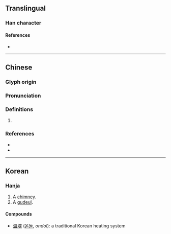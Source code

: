{{character info}}
==Translingual==

===Han character===
{{Han char|rn=32|rad=土|as=09|sn=12|four=|canj=GJCK|ids=⿰土突}}

====References====
* {{Han ref|kx=0232.190|dkj=05235|dj=0470.160|hdz=10467.070|uh=5817|ud=22551}}

----

==Chinese==
{{zh-forms}}

===Glyph origin===
{{Han etym}}

===Pronunciation===
{{zh-pron
|m=tú
|c=dat6
|mc=y
|oc=y
|cat=
}}

===Definitions===
{{zh-hanzi}}

# {{rfdef|zh}}

===References===
* {{R:twedu|C01717}}
* {{R:yue:Jyutping Database}}

----

==Korean==

===Hanja===
{{ko-hanja|굴뚝|돌}}

# A [[chimney]].
# A [[gudeul]].

====Compounds====
* [[溫堗]] ([[온돌]], ''ondol''): a traditional Korean heating system